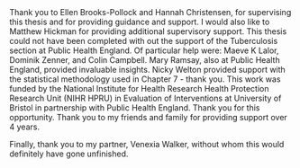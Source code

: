  Thank you to Ellen Brooks-Pollock and Hannah Christensen, for supervising this thesis and for providing guidance and support. I would also like to Matthew Hickman for providing additional supervisory support. \par
 
  This thesis could not have been completed with out the support of the Tuberculosis section at Public Health England. Of particular help were: Maeve K Lalor, Dominik Zenner, and Colin Campbell. Mary Ramsay, also at Public Health England, provided invaluable insights. \par
  
  Nicky Welton provided support with the statistical methodology used in Chapter 7 - thank you. \par
  
  This work was funded by the National Institute for Health Research Health Protection Research Unit (NIHR HPRU) in Evaluation of Interventions at University of Bristol in partnership with Public Health England. Thank you for this opportunity. \par
  
  Thank you to my friends and family for providing support over 4 years. \par
  
  Finally, thank you to my partner, Venexia Walker, without whom this would definitely have gone unfinished.